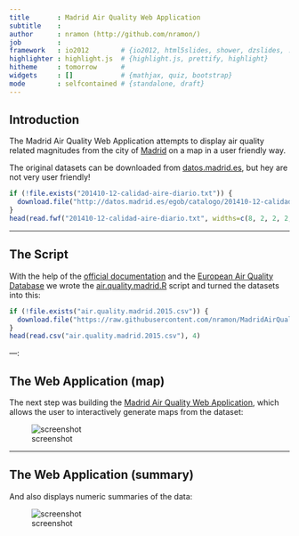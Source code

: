 ```yaml
---
title       : Madrid Air Quality Web Application
subtitle    : 
author      : nramon (http://github.com/nramon/)
job         : 
framework   : io2012        # {io2012, html5slides, shower, dzslides, ...}
highlighter : highlight.js  # {highlight.js, prettify, highlight}
hitheme     : tomorrow      # 
widgets     : []            # {mathjax, quiz, bootstrap}
mode        : selfcontained # {standalone, draft}
---
```


## Introduction

The Madrid Air Quality Web Application attempts to display air quality related magnitudes from the city of [Madrid](http://en.wikipedia.org/wiki/Madrid) on a map in a user friendly way.

The original datasets can be downloaded from [datos.madrid.es](http://datos.madrid.es/portal/site/egob/menuitem.c05c1f754a33a9fbe4b2e4b284f1a5a0/?vgnextoid=aecb88a7e2b73410VgnVCM2000000c205a0aRCRD&vgnextchannel=374512b9ace9f310VgnVCM100000171f5a0aRCRD), but hey are not very user friendly!

```r
if (!file.exists("201410-12-calidad-aire-diario.txt")) {
  download.file("http://datos.madrid.es/egob/catalogo/201410-12-calidad-aire-diario.txt", destfile = "201410-12-calidad-aire-diario.txt", method = "wget")
}
head(read.fwf("201410-12-calidad-aire-diario.txt", widths=c(8, 2, 2, 2, 2, 2, rep(6, 31)), stringsAsFactors=F), 1)
```

---

## The Script

With the help of the [official documentation](http://datos.madrid.es/FWProjects/egob/contenidos/datasets/ficheros/MedioAmbiente_CalidadAire/INTPHORA-DIA_V2.2.pdf) and the [European Air Quality Database](http://www.eea.europa.eu/data-and-maps/data/airbase-the-european-air-quality-database-8) we wrote the [air.quality.madrid.R](https://github.com/nramon/MadridAirQuality/blob/master/air.quality.madrid.R) script and turned the datasets into this:

```r
if (!file.exists("air.quality.madrid.2015.csv")) {
  download.file("https://raw.githubusercontent.com/nramon/MadridAirQuality/master/data/air.quality.madrid.2015.csv", destfile = "air.quality.madrid.2015.csv", method = "wget")
}
head(read.csv("air.quality.madrid.2015.csv"), 4)
```

---:

## The Web Application (map) 

The next step was building the [Madrid Air Quality Web Application](https://nramon.shinyapps.io/MadridAirQuality), which allows the user to interactively generate maps from the dataset:

![screenshot](assets/img/screenshot_1.png)

<style type="text/css">
img {
  display: block;
  margin-left: auto;
  margin-right: auto;
  height: auto;
}
</style>

---

## The Web Application (summary)

And also displays numeric summaries of the data:

![screenshot](assets/img/screenshot_2.png)

<style type="text/css">
img {
  display: block;
  margin-left: auto;
  margin-right: auto;
  height: auto;
}
</style>
